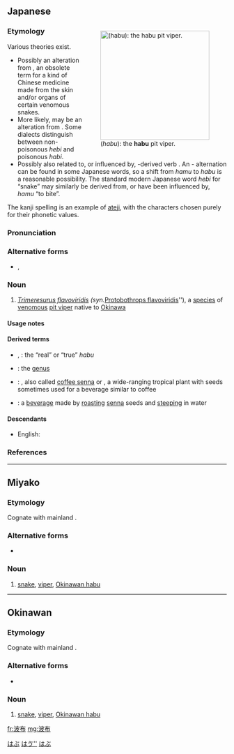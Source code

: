 ==Japanese==
<div style="float:right;">
{{wikipedia|lang=ja|ホンハブ|波布}}
{{wikipedia|Trimeresurus flavoviridis}}
[[File:Habu-pitviper.jpg|thumb|250px|{{lang|ja|波布}} (''habu''): the '''habu''' pit viper.]]
</div>
{{ja-kanjitab|は|ふ|k2=ぶ|yomi=o}}

===Etymology===
Various theories exist.
* Possibly an alteration from {{m|ja|反鼻|tr=hanbi}}, an obsolete term for a kind of Chinese medicine made from the skin and/or organs of certain venomous snakes.
* More likely, may be an alteration from {{m|ja|蛇|tr=hebi||snake}}. Some dialects distinguish between non-poisonous ''hebi'' and poisonous ''habi''.
* Possibly also related to, or influenced by, {{etyl|ojp|ja|sort=はぶ}}-derived verb {{m|ja|食む|tr=hamu||to bite}}. An {{IPAchar|/m/}} - {{IPAchar|/b/}} alternation can be found in some Japanese words, so a shift from ''hamu'' to ''habu'' is a reasonable possibility. The standard modern Japanese word ''hebi'' for “snake” may similarly be derived from, or have been influenced by, ''hamu'' “to bite”.
The kanji spelling {{lang|ja|波布}} is an example of [[ateji]], with the characters chosen purely for their phonetic values.

===Pronunciation===
{{ja-pron|yomi=o|はぶ|acc=1|acc_ref=DJR,NHK}}

===Alternative forms===
* {{ja-l|飯匙倩}}, {{ja-l|ハブ}}

===Noun===
{{ja-noun|はぶ|ハブ}}

# ''[[Trimeresurus flavoviridis]] (syn. ''[[Protobothrops flavoviridis]]''), a [[species]] of [[venomous]] [[pit viper]] native to [[Okinawa]]

====Usage notes====
{{U:ja:biology|ハブ}}

====Derived terms====
{{der-top}}
* {{ja-r|本波布|ほんはぶ}}, {{ja-l|ホンハブ||hon habu}}: the “real” or “true” ''habu''
* {{ja-r|ハブ属|ハブぞく}}: the [[genus]] {{taxlink|Protobothrops|genus|noshow=1}}<!-- Wikispecies and WP are confusing -- are Trimeresurus and Protobothrops the same thing? How this term is or was used is an empirical matter-->
* {{ja-r|波布草|はぶそう}}: {{taxlink|Senna occidentalis|species|noshow=1}}, also called [[coffee senna]] or {{vern|coffeeweed}}, a wide-ranging tropical plant with seeds sometimes used for a beverage similar to coffee
* {{ja-r|波布茶|はぶちゃ}}: a [[beverage]] made by [[roast]]ing [[senna]] seeds and [[steep]]ing in water
{{der-bottom}}

====Descendants====
* English: {{l|en|habu}}

===References===
<references/>

[[Category:ja:Vipers|はぶ]]

----

==Miyako==

===Etymology===
Cognate with mainland {{cog|ja|蛇|tr=hebi}}.

===Alternative forms===
* {{l|mvi|蛇}}

===Noun===
{{head|mvi|noun|hiragana|ぱゔ|romaji|pav}}

# [[snake]], [[viper]], [[Okinawan habu]]

[[Category:mvi:Snakes|はゔ'']]

----

==Okinawan==

===Etymology===
Cognate with mainland {{cog|ja|蛇|tr=hebi}}.

===Alternative forms===
* {{l|ryu|蛇}}

===Noun===
{{head|ryu|noun|hiragana|はぶ|romaji|habu}}

# [[snake]], [[viper]], [[Okinawan habu]]

[[Category:ryu:Snakes|はぶ]]

[[fr:波布]]
[[mg:波布]]